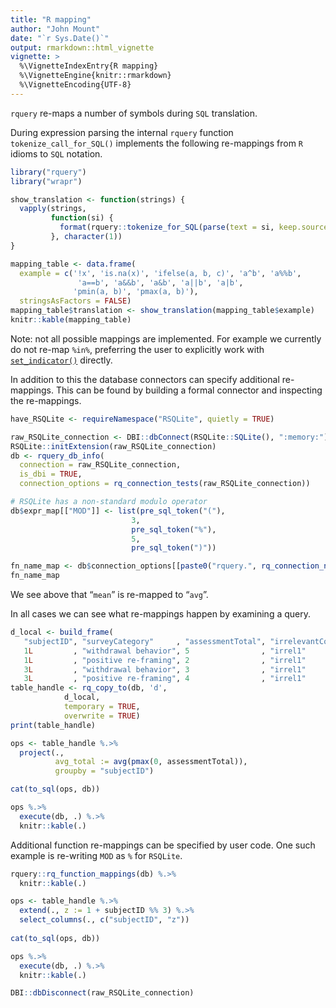 ```yaml
---
title: "R mapping"
author: "John Mount"
date: "`r Sys.Date()`"
output: rmarkdown::html_vignette
vignette: >
  %\VignetteIndexEntry{R mapping}
  %\VignetteEngine{knitr::rmarkdown}
  %\VignetteEncoding{UTF-8}
---
```


`rquery` re-maps a number of symbols during `SQL` translation.

During expression parsing the internal `rquery` function `tokenize_call_for_SQL()` implements the following re-mappings from `R` idioms to `SQL` notation.

```r
library("rquery")
library("wrapr")

show_translation <- function(strings) {
  vapply(strings,
         function(si) {
           format(rquery::tokenize_for_SQL(parse(text = si, keep.source = FALSE)[[1]], colnames = NULL)$parsed_toks)
         }, character(1))
}

mapping_table <- data.frame(
  example = c('!x', 'is.na(x)', 'ifelse(a, b, c)', 'a^b', 'a%%b', 
               'a==b', 'a&&b', 'a&b', 'a||b', 'a|b', 
              'pmin(a, b)', 'pmax(a, b)'),
  stringsAsFactors = FALSE)
mapping_table$translation <- show_translation(mapping_table$example)
knitr::kable(mapping_table)
```

Note: not all possible mappings are implemented.  For example we currently do not re-map `%in%`, preferring the user to explicitly work with [`set_indicator()`](https://winvector.github.io/rquery/reference/set_indicator.html) directly.

In addition to this the database connectors can specify additional re-mappings. This can be found by building a formal connector and inspecting the re-mappings.

```r
have_RSQLite <- requireNamespace("RSQLite", quietly = TRUE)
```

```r
raw_RSQLite_connection <- DBI::dbConnect(RSQLite::SQLite(), ":memory:")
RSQLite::initExtension(raw_RSQLite_connection)
db <- rquery_db_info(
  connection = raw_RSQLite_connection,
  is_dbi = TRUE,
  connection_options = rq_connection_tests(raw_RSQLite_connection))

# RSQLite has a non-standard modulo operator
db$expr_map[["MOD"]] <- list(pre_sql_token("("),
                           3,
                           pre_sql_token("%"),
                           5,
                           pre_sql_token(")"))

fn_name_map <- db$connection_options[[paste0("rquery.", rq_connection_name(db), ".", "fn_name_map")]]
fn_name_map
```

We see above that "`mean`" is re-mapped to "`avg`".

In all cases we can see what re-mappings happen by examining a query.

```r
d_local <- build_frame(
   "subjectID", "surveyCategory"     , "assessmentTotal", "irrelevantCol1", "irrelevantCol2" |
   1L         , "withdrawal behavior", 5                , "irrel1"        , "irrel2"         |
   1L         , "positive re-framing", 2                , "irrel1"        , "irrel2"         |
   3L         , "withdrawal behavior", 3                , "irrel1"        , "irrel2"         |
   3L         , "positive re-framing", 4                , "irrel1"        , "irrel2"         )
table_handle <- rq_copy_to(db, 'd',
            d_local,
            temporary = TRUE, 
            overwrite = TRUE)
print(table_handle)

ops <- table_handle %.>% 
  project(., 
          avg_total := avg(pmax(0, assessmentTotal)),
          groupby = "subjectID")

cat(to_sql(ops, db))

ops %.>%
  execute(db, .) %.>%
  knitr::kable(.)
```

Additional function re-mappings can be specified by user code.  One such example is re-writing `MOD` as `%` for `RSQLite`.

```r
rquery::rq_function_mappings(db) %.>%
  knitr::kable(.)
```

```r
ops <- table_handle %.>% 
  extend(., z := 1 + subjectID %% 3) %.>%
  select_columns(., c("subjectID", "z"))
                 
cat(to_sql(ops, db))

ops %.>%
  execute(db, .) %.>%
  knitr::kable(.)
```


```r
DBI::dbDisconnect(raw_RSQLite_connection)
```

